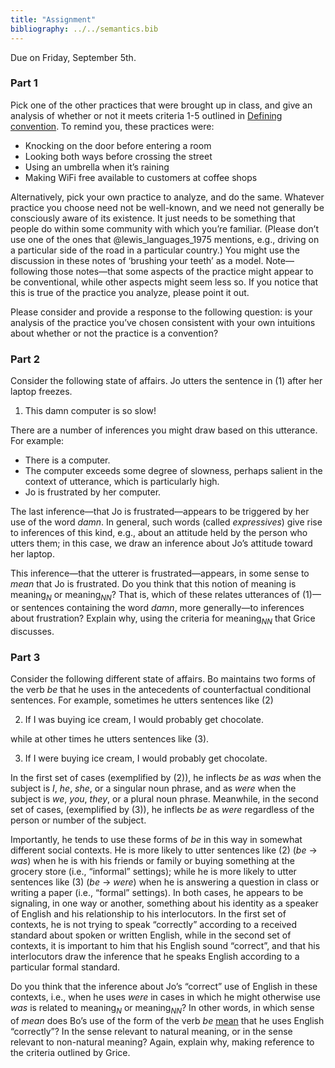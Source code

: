 ```yaml
---
title: "Assignment"
bibliography: ../../semantics.bib
---
```


Due on Friday, September 5th.

### Part 1

Pick one of the other practices that were brought up in class, and give an analysis of whether or not it meets criteria 1-5 outlined in [Defining convention](convention/defining_convention.html).
To remind you, these practices were:

- Knocking on the door before entering a room
- Looking both ways before crossing the street
- Using an umbrella when it's raining
- Making WiFi free available to customers at coffee shops

Alternatively, pick your own practice to analyze, and do the same.
Whatever practice you choose need not be well-known, and we need not generally be consciously aware of its existence.
It just needs to be something that people do within some community with which you're familiar.
(Please don't use one of the ones that @lewis_languages_1975 mentions, e.g., driving on a particular side of the road in a particular country.)
You might use the discussion in these notes of 'brushing your teeth' as a model.
Note---following those notes---that some aspects of the practice might appear to be conventional, while other aspects might seem less so.
If you notice that this is true of the practice you analyze, please point it out.

Please consider and provide a response to the following question:
is your analysis of the practice you've chosen consistent with your own intuitions about whether or not the practice is a convention?

### Part 2

Consider the following state of affairs.
Jo utters the sentence in (@ex-jo-damn) after her laptop freezes.

(@ex-jo-damn) This damn computer is so slow!

There are a number of inferences you might draw based on this utterance.
For example:

- There is a computer.
- The computer exceeds some degree of slowness, perhaps salient in the context of utterance, which is particularly high.
- Jo is frustrated by her computer.

The last inference---that Jo is frustrated---appears to be triggered by her use of the word *damn*.
In general, such words (called *expressives*) give rise to inferences of this kind, e.g., about an attitude held by the person who utters them;
in this case, we draw an inference about Jo's attitude toward her laptop.

This inference---that the utterer is frustrated---appears, in some sense to *mean* that Jo is frustrated.
Do you think that this notion of meaning is meaning$_{N}$ or meaning$_{NN}$?
That is, which of these relates utterances of (@ex-jo-damn)---or sentences containing the word *damn*, more generally---to inferences about frustration?
Explain why, using the criteria for meaning$_{NN}$ that Grice discusses.

### Part 3

Consider the following different state of affairs.
Bo maintains two forms of the verb *be* that he uses in the antecedents of counterfactual conditional sentences.
For example, sometimes he utters sentences like (@ex-bo-was)

(@ex-bo-was) If I was buying ice cream, I would probably get chocolate.

while at other times he utters sentences like (@ex-bo-were).

(@ex-bo-were) If I were buying ice cream, I would probably get chocolate.

In the first set of cases (exemplified by (@ex-bo-was)), he inflects *be* as *was* when the subject is *I*, *he*, *she*, or a singular noun phrase, and as *were* when the subject is *we*, *you*, *they*, or a plural noun phrase.
Meanwhile, in the second set of cases, (exemplified by (@ex-bo-were)), he inflects *be* as *were* regardless of the person or number of the subject.

Importantly, he tends to use these forms of *be* in this way in somewhat different social contexts.
He is more likely to utter sentences like (@ex-bo-was) (*be* -> *was*) when he is with his friends or family or buying something at the grocery store (i.e., "informal" settings);
while he is more likely to utter sentences like (@ex-bo-were) (*be* -> *were*) when he is answering a question in class or writing a paper (i.e., "formal" settings).
In both cases, he appears to be signaling, in one way or another, something about his identity as a speaker of English and his relationship to his interlocutors.
In the first set of contexts, he is not trying to speak "correctly" according to a received standard about spoken or written English, while in the second set of contexts, it is important to him that his English sound "correct", and that his interlocutors draw the inference that he speaks English according to a particular formal standard.

Do you think that the inference about Jo's "correct" use of English in these contexts, i.e., when he uses *were* in cases in which he might otherwise use *was*  is related to meaning$_{N}$ or meaning$_{NN}$?
In other words, in which sense  of *mean* does Bo's use of the form of the verb *be* [mean]{.underline} that he uses English "correctly"?
In the sense relevant to natural meaning, or in the sense relevant to non-natural meaning?
Again, explain why, making reference to the criteria outlined by Grice.
